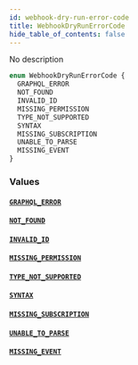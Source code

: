 ```yaml
---
id: webhook-dry-run-error-code
title: WebhookDryRunErrorCode
hide_table_of_contents: false
---
```


No description

```graphql
enum WebhookDryRunErrorCode {
  GRAPHQL_ERROR
  NOT_FOUND
  INVALID_ID
  MISSING_PERMISSION
  TYPE_NOT_SUPPORTED
  SYNTAX
  MISSING_SUBSCRIPTION
  UNABLE_TO_PARSE
  MISSING_EVENT
}
```

### Values

#### [`GRAPHQL_ERROR`](#)

#### [`NOT_FOUND`](#)

#### [`INVALID_ID`](#)

#### [`MISSING_PERMISSION`](#)

#### [`TYPE_NOT_SUPPORTED`](#)

#### [`SYNTAX`](#)

#### [`MISSING_SUBSCRIPTION`](#)

#### [`UNABLE_TO_PARSE`](#)

#### [`MISSING_EVENT`](#)
